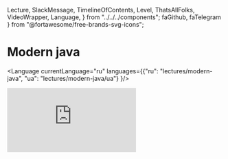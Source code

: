   Lecture,
  SlackMessage,
  TimelineOfContents,
  Level,
  ThatsAllFolks,
  VideoWrapper,
  Language,
} from "../../../components";
  faGithub,
  faTelegram
} from "@fortawesome/free-brands-svg-icons";

<div>
  <h1>
    <strong>Modern java</strong>
  </h1>
</div>

<Language
  currentLanguage="ru"
  languages={{"ru": "lectures/modern-java", "ua": "lectures/modern-java/ua"}
}/>

<VideoWrapper duration="1 час 24 мин.">
  <iframe
    src="https://www.youtube.com/embed/U5kfvTeg2sU"
    frameBorder="0"
    allow="accelerometer; autoplay; encrypted-media; gyroscope; picture-in-picture"
    allowFullScreen
  />
</VideoWrapper>

<div>
     <div class="author">
        <div class="avatar-wrapper">
        <object class="avatar-object" data={kyryloLesohorskyi2020Avatar} role="img" aria-label="My profile picture"></object>
        </div>
        <div class="profile">
        <h3 class="name">Лесогорский Кирилл</h3>
        <ul class="contacts">
            <li>
            <a href="https://www.facebook.com/nempavel" rel="author" class="facebook">
                <FontAwesomeIcon icon={faTelegram} className="icon" />
                <span>@klesogor</span>
            </a>
            </li>
            <li>
            <a href="https://github.com/klesogor" rel="author" class="github">
                <FontAwesomeIcon icon={faGithub} className="icon" />
                <span>klesogor</span>
            </a>
            </li>
        </ul>
        <p class="about">
        Кирилл работает FullStack разработчиком в <a href="https://binary-studio.com"><strong>Binary Studio</strong></a> после того, как закончил Академию по PHP в 2018 году. В работе использует JavaScript и TypeScript, но считает, что язык - лишь инструмент в руках программиста, и в свободное время пробует новые языки и парадигмы, такие как Scala, Haskell, F#, Go, Rust и <i>Java</i>. Любит функциональное программирование и компьютерные игры.
        </p>
        </div>
  </div>

  <div class="bubble" style="margin: -0.5em 1em 1em;">
    <strong>Привет, академисты! 👋</strong><br />
    Встречайте первую профильную лекцию по Java «Modern Java»! Рассмотрим, что нового в Java 8-11 и что будущее готовит. Но вначале дисклеймер:
    <ol class="compact inverted">
      <li>скорее всего, вы всё это знаете, и это хорошо😊;</li>
      <li>лекция обещает быть информативной <em>(за употребление слов-паразитов и терминов - простите)</em>;</li>
      <li>практическая часть в лекции довольно большая, если вы уверены в своих силах, то можете её пропустить.</li>
      <li>Как видите, я весьма формальный зануда, но оно само получается 😢</li>
    </ol>
    И не забудьте взять с собой нужный инструментарий: <a href="https://git-scm.com/"><strong>Git</strong></a>, <a href="https://www.jetbrains.com/ru-ru/idea/"><strong>Intellij IDEA или другая IDE на выбор</strong></a>, <a href="https://www.oracle.com/java/technologies/javase-downloads.html"><strong>JDK (куда же без неё)</strong></a>. Поехали?
  </div>
</div>

<div id="table-of-contents" class="table-of-contents" style="margin-top: 1em;">
  <TimelineOfContents
    timeline={[
      {
        linkTo: "#welcome-to-java",
        title: "Welcome to Java world"
      },
      {
        linkTo: "#whats-new-in-java",
        title: "What's new in Java 8-11"
      },
      {
        linkTo: "#java-ecosystem",
        title: "Java ecosystem"
      },
      {
        linkTo: "#typical-java-development-environment",
        title: "Typical Java development environment"
      }
    ]}
  />
</div>

<Level
  id="welcome-to-java"
  number="1"
  name="Welcome to Java world"
  difficulty="Beginner"
  objectives="Что такое Java и как её варить"
/>

_Java_ - это язык программирования общего назначения, основанный на классах, объектно-ориентированный и разработанный так, чтобы иметь как можно меньше зависимостей реализации. Он разработан с учётом парадигмы **W**rite **O**nce - **R**un **A**nywhere(WORA), что означает, что скомпилированный код Java может работать на всех платформах, поддерживающих Java, без необходимости перекомпиляции. Java-приложения обычно компилируются в байт-код, который может работать на любой виртуальной машине Java(JVM), независимо от архитектуры компьютера.

<div class="bubble small subtle">
  Ява? Это когда вместо «Кобол наносит ответный удар» пишут «удар.нанестиОтвет
  (новый Кобол ())» — вот это Ява.
</div>

<hr class="small" />

<ul>
  <li class="details">
    <input type="checkbox" id="accordion-1-1" />
    <label class="summary" for="accordion-1-1">
      <strong>Java - высокоуровневый язык</strong>
    </label>
  <div class="details-body">
Помимо того, что Java больше похожа на человеческий язык, чем на машинные коды, Java также берет на себя управление памятью, что значительно упрощает разработку и уменьшает кол-во багов.

```java
// C/C++ language allocate memory
int *testArray = malloc(5 * sizeof(int));
free(testArray);

// allocate memory
ArrayList list = new ArrayList();
list.add('Hi!');

// cleanup memory by garbage collector
```

Память управляется автоматически.

  </div>

  </li>
  <li class="details">
    <input type="checkbox" id="accordion-1-2" />
    <label class="summary" for="accordion-1-2">
      <strong>Java - объектно-ориентированный язык</strong>
    </label>
  <div class="details-body">
в Java есть:

- классы
- интерфейсы
- абстрактные классы
- пакеты
- наследование 

<JavaOOSnippet />
    </div>
  </li>
  <li class="details">
    <input type="checkbox" id="accordion-1-3" />
    <label class="summary" for="accordion-1-3">
      <strong>Java - в какой-то степени функциональный язык</strong>
    </label>
  <div class="details-body">
    <ul>
        <li> Функции высшего порядка с помощью функциональных интерфейсов </li>
        <li> Несколько абстракций из мира функционального программирования, таких как Optional </li>
    </ul>
  </div>
  </li>
</ul>

<Level id="whats-new-in-java" number="2" name="What's new in Java 8-11" difficulty="Intermediate" objectives="В Java 8+ было добавлено много новых фич. Они очень сильно повлияли на то, как мы пишем наши программы. Их знание и применение на практике важны для современного Java разработчика" />

<ul>
<li class="details">
  <input type="checkbox" id="accordion-2-1" hidden />
  <label class="summary" for="accordion-2-1">
    Functional Interfaces
  </label>
  <div class="details-body">
      <JavaFISnippet />
  </div>
</li>

<li class="details">
  <input type="checkbox" id="accordion-2-2" hidden />
  <label class="summary" for="accordion-2-2">
    Stream API
  </label>
  <div class="details-body">
      <JavaStreamSnippet />

Часто используемые операции стримов:  
  - Intermediate
    - sorted
    - filter
    - map
  - Terminal
    - collect
    - reduce
    - forEach
    - findAny
    - findFirst


  </div>
</li>
<li class="details">
  <input type="checkbox" id="accordion-2-3" hidden />
  <label class="summary" for="accordion-2-3">
    Optional
  </label>
  <div class="details-body">
      <i>Ah, almost monads</i>
      <JavaOptionalSnippet />
  </div>
</li>

<li class="details">
  <input type="checkbox" id="accordion-2-4" hidden />
  <label class="summary" for="accordion-2-4">
    Static, default and private interface methods
  </label>
  <div class="details-body">
      <JavaPSDIMSnippet />
  </div>
</li>

<li class="details">
  <input type="checkbox" id="accordion-2-5" hidden />
  <label class="summary" for="accordion-2-5">
    Module system
  </label>
  <div class="details-body">
      <JavaModuleSnippet />
  </div>
</li>

<li class="details">
  <input type="checkbox" id="accordion-2-6" hidden />
  <label class="summary" for="accordion-2-6">
    Try-catch with resources
  </label>
  <div class="details-body">
      <JavaTrycatchSnippet />
  </div>
</li>

<li class="details">
  <input type="checkbox" id="accordion-2-7" hidden />
  <label class="summary" for="accordion-2-7">
    JSHell CLI REPL
  </label>
  <div class="details-body">
      Введите в терминале `jshell` и эксперементируйте
  </div>
</li>

<li class="details">
  <input type="checkbox" id="accordion-2-8" hidden />
  <label class="summary" for="accordion-2-8">
    HTTP Client
  </label>
  <div class="details-body">
      <JavaHTTPClientSnippet />
  </div>
</li>

<li class="details">
  <input type="checkbox" id="accordion-2-9" hidden />
  <label class="summary" for="accordion-2-9">
    Other changes
  </label>
  <div class="details-body">
- GC interface 
- Nest Based Access Control 
- Immutable collections 
- String methods 
- Run java files from command line with `java` 
- No-Op GC 
- CompletableFuture 
- Variable handles 
  </div>
</li>

</ul>

<Level id="java-ecosystem" number="3" name="Java ecosystem" difficulty="Hard" objectives="Изучить экосистему и управление пакетами" />

### Виды кофе, или что можно создавать на Java

<div class="columns">
  <div class="column col-4">
    <div class="panel">
      <div class="panel-header">
        <a href="https://spring.io/"><strong>Web приложения</strong></a>
      </div>
      <div class="panel-body">
        API, MVC, Map-Reduce и многое другое. Огромный выбор библиотек и фреймворков
      </div>
    </div>
  </div>
  <div class="column col-4">
    <div class="panel">
      <div class="panel-header">
        <a href="#"><strong>Кросс-платформеный Desktop</strong></a>
      </div>
      <div class="panel-body">
        Кросс-платформеный дескотоп не очень востребован, однако для приложений, которые требуют доступа к операционной системе или очень требовательны к ресурсам, таких как IDE, Java - отличный выбор 
      </div>
    </div>
  </div>
  <div class="column col-4">
    <div class="panel">
      <div class="panel-header">
        <a href="#"><strong>Нативная Android разработчика</strong></a>
      </div>
      <div class="panel-body">
        Нативная разработка приложений под аднроид. В последнее время вытесняется Kotlin.
      </div>
    </div>
  </div>
</div>

### Стиль написания кода  

Стиль написания кода - это набор принципов для конкретного языка программирования, которые рекомендуют стиль и методы программирования для каждого аспекта программы, написанной на этом языке. Эти соглашения обычно охватывают организацию файлов, отступы, комментарии, объявления, операторы, пробелы, соглашения об именах, методы программирования, принципы программирования, практические правила программирования, передовые методы архитектуры и т. Д. Это руководящие указания по качеству структуры программного обеспечения. Программистам настоятельно рекомендуется следовать этим рекомендациям, чтобы улучшить удобочитаемость исходного кода и облегчить обслуживание программного обеспечения.

В Java нет единого стиля написания кода, вместо этого каждый проект выбирает стиль под свои нужды. Однако существует 3 популярных стиля:

- Google style guide
- Oracle code conventions
- Spring code style

### Фреймворки и библиотеки

`Фре́ймворк — программная платформа, определяющая структуру программной системы; программное обеспечение, облегчающее разработку и объединение разных компонентов большого программного проекта.` - Wikipedia

<img src="https://pbs.twimg.com/media/DvIFxwfXcAAEyWL.jpg" />

Фреймворки предоставляют необходимую инфраструктуру для проекта, тем самым уменьшая количество боилерплейта и увеличивая скорость разработки.
От библиотеки фреймворк отличает использование принципа инверсии управления - прикладной код, написанный программистами, вызывается из кода фреймворка, что позволяет абстрагироваться от многих низкоуровневых операций.


Примеры Java фреймворков и библиотек:  
- Web
  - Spring
  - Play
  - Vert.x
- ORMs
    - Hibernate
    - EclipseLink
    - OpenJPA
 - Misc
    - RX Java
    - Apache Hadoop
    - Apache Lucene 

### Статические анализаторы(aka линтеры)
Статический анализатор - инструмент, который следит за корректностью программы, не запуская её. Инструменты для статического анализа могут находить распространенные ошибки и антипаттерны, которые компилятор пропустил. Также они могут следить за соответствием стилю написания кода, тем самым упрощая жизнь программистам.

В **Java** для статического анализа используют такие инструменты:

- PMD
- Cobertura
- FindBugs
- Jacoco 

### Профайлеры
Ghjafqkths - это инструмент, который отслеживает конструкции и операции Java-байткода на уровне JVM. Эти конструкции и операции включают создание объектов, итеративные выполнения (включая рекурсивные вызовы), выполнение методов, выполнение потоков и сборку мусора.
Примеры профилировщиков:
- JProfiler
- YourKit
- VisualVM

### JVM Languages
Java - не единственный JVM язык. Существуют и другие языки, которые можно компилировать в Java-байткод. Такие языки зачастую совметсимы с существующим Java-кодом.

Примеры таких языков: 
 - Scala
 - Kotlin
 - Clojure
 - Groovy

### Package management
 
Пакетные менеджеры позволяют переиспользовать существующий код и библиотеки с лёгкостью. "Внешний" по отношению к проекту код называется `зависимостью`. 
В мире Java активно используют два пактеных менеджера: **Gradle** и **Maven**
 
 
| Gradle                                       | Maven                                                  |
| -------------------------------------------- |:------------------------------------------------------:|	
| Gradle Build time is short and fast.         | Maven performance is slow as compared to Gradle.       | 
| Gradle Scripts are shorter and cleaner.      | Maven scripts are a bit lengthy as compared to Gradle. | 
| DSL based                                    | XML-based                                              |
| Supports incremental compilation             | Does not supports incremental compilation              |

#### Примеры gradle комманд

| Комманда                                     | Описание                                               |
| -------------------------------------------- |:------------------------------------------------------:|	
| gradle build                                 | сборка проекта, запуск `assemble` и `check` задач      | 
| gradle clean build                           | сборка проекта с нуля, без использования кеша          | 
| gradle test                                  | запуск тестов                                          |

<Level id="typical-java-development-environment" number="4" name="Typical java development envicronment" difficulty="Easy" objectives="Узнать, что необходимо для разработки на Java помимо JDK" />

- IDE - Intellij IDEA / Eclipse / NetBeansIDE / VS Code / Text Editor
- Operating System - Linux / Windows / Mac
- VM/Container - Vagrant / Docker
- VCS - Git / SVN / Mercurial

## Useful links

* [Useful java links repository](https://github.com/Vedenin/useful-java-links)
* [Useful java articles and guides](https://www.baeldung.com/)  
* [List of popular java libraries](https://github.com/akullpp/awesome-java)

## Additional materials

* [Clean code](https://www.amazon.com/Clean-Code-Handbook-Software-Craftsmanship-ebook/dp/B001GSTOAM)
* [GOF Design Patterns](https://www.amazon.com/Design-Patterns-Object-Oriented-Addison-Wesley-Professional-ebook/dp/B000SEIBB8)
* [SICP](https://www.amazon.com/Structure-Interpretation-Computer-Programs-Engineering/dp/0262510871)
* [Effective Java](https://www.amazon.de/dp/0134685997?tag=hackr03c-21)

<ThatsAllFolks />		
<div class="bubble">		
  А на сегодня всё! Свои вопросы и отзывы оставляйте на сайте <a href="https://academy.binary-studio.com/"><strong>Binary Studio Academy</strong></a>. Желаю вам успехов, не теряйте мотивации и учитесь с удовольствием. Спасибо за внимание!		
</div>


  orderId: 4,
  author: "Кирилл Лесогорский",
  title: "Modern Java",
  description: "В этой лекции рассмотрим базовую информацию, экосистему и фичи <strong>Java</strong>. После этого Кирилл расскажет про структуру gradle проекта и создаст небольшое веб-приложение с использованием веб-сервера Undertow",
  keywords: ["Java", "JVM", "Modern Java", "Undertow"],
  duration: "1 час 25 мин.",
  publishedAt: "2021-05-04T00:00:00",
	hiddenFromMainPage: true
}


